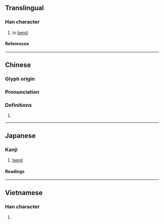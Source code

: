 {{character info/new}}
==Translingual==

===Han character===
{{Han char|rn=64|rad=手|as=04|sn=7|four=57020|canj=QB|ids=⿰扌月}}

# to [[bend]]

====References====
{{Han ref|kx=0420.180|dkj=11872|dj=0767.200|hdz=31841.040|uh=6288}}

----

==Chinese==
{{zh-forms}}

===Glyph origin===
{{Han etym}}

===Pronunciation===
{{zh-pron
|m=yuè
|c=jyut6
|mc=y
|oc=y
|cat=
}}

===Definitions===
{{zh-hanzi}}

# {{rfdef|zh}}

----

==Japanese==

===Kanji===
{{ja-kanji|grade=|rs=手04}}

# [[bend]]

====Readings====
{{ja-readings
|goon=がち<ぐわち
|kanon=げつ<げつ<ぐゑつ
|kun=うご-く, うご-かす, お-る<を-る, お-れる<を-れる
}}

----

==Vietnamese==

===Han character===
{{vi-readings|rs=手04|reading=ngoắt}}

# {{rfdef|vi|sort=手04}}

{{cln|vi|Han tu}}